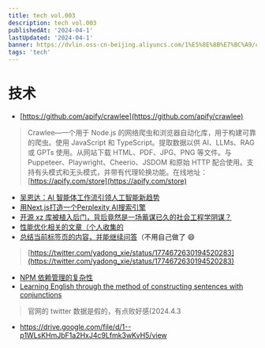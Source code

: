 ```yaml
---
title: tech vol.003
description: tech vol.003
publishedAt: '2024-04-1'
lastUpdated: '2024-04-1'
banner: https://dvlin.oss-cn-beijing.aliyuncs.com/1%E5%8E%8B%E7%BC%A9/chuanghu.jpg?Expires=1712509623&OSSAccessKeyId=TMP.3KiN7mYSPMsD4j1mCqQDRgPQqXqHReuj1cRGZ535sbeFBQiL5CwQbDSor8efrMHecH7AydNB7ub2rMjxqBqLvJFataaCve&Signature=ic7wjj%2BCrwkH8pgcj5Q1EDbfbw4%3D
tags: 'tech'
---
```

# 技术

- [https://github.com/apify/crawlee](https://github.com/apify/crawlee)

> Crawlee—一个用于 Node.js 的网络爬虫和浏览器自动化库，用于构建可靠的爬虫。使用 JavaScript 和 TypeScript。提取数据以供 AI、LLMs、RAG 或 GPTs 使用。从网站下载 HTML、PDF、JPG、PNG 等文件。与 Puppeteer、Playwright、Cheerio、JSDOM 和原始 HTTP 配合使用。支持有头模式和无头模式，并带有代理轮换功能。在线地址：[https://apify.com/store](https://apify.com/store)
> 
- [吴恩达：AI 智能体工作流引领人工智能新趋势](https://twitter.com/dotey/status/1773490384594763882)
- [用Next.js打造一个Perplexity AI搜索引擎](https://twitter.com/tonyzhu1984/status/1774214133686120848)
- [开源 xz 库被植入后门，背后竟然是一场蓄谋已久的社会工程学阴谋？](https://twitter.com/CarsonYangk8s/status/1774372139296075939)
- [性能优化相关的文章（个人收集的](https://www.notion.so/9ba24c3de1864b428cf78e6d31ecd31c?pvs=21)
- [总结当前标签页的内容，并能继续问答](https://www.elmo.chat/)（不用自己做了 😄

> [https://twitter.com/yadong_xie/status/1774672630194520283](https://twitter.com/yadong_xie/status/1774672630194520283)
> 
- [NPM 依赖管理的复杂性](https://mp.weixin.qq.com/s/kNp-y4YHzoD2Y8DLig44Ng)
- [Learning English through the method of constructing sentences with conjunctions](https://earthworm.cuixueshe.com/)

> 官网的 twitter 数据是假的，有点败好感(2024.4.3
> 
- https://drive.google.com/file/d/1--p1WLsKHmJbF1a2HxJ4c9Lfmk3wKvH5/view
